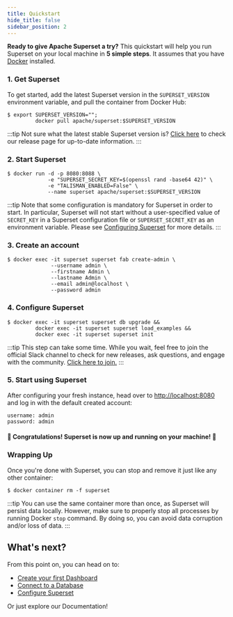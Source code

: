 ```yaml
---
title: Quickstart
hide_title: false
sidebar_position: 2
---
```


**Ready to give Apache Superset a try?** This quickstart will help you run Superset on your local machine in **5 simple steps**.
It assumes that you have [Docker](https://www.docker.com) installed.

### 1. Get Superset
To get started, add the latest Superset version in the `SUPERSET_VERSION` environment variable, and pull the container from Docker Hub:
```
$ export SUPERSET_VERSION="";
         docker pull apache/superset:$SUPERSET_VERSION
```
:::tip
Not sure what the latest stable Superset version is? [Click here](https://github.com/apache/superset/releases) to check our release page 
for up-to-date information.
:::

### 2. Start Superset
```
$ docker run -d -p 8080:8088 \
             -e "SUPERSET_SECRET_KEY=$(openssl rand -base64 42)" \
             -e "TALISMAN_ENABLED=False" \
             --name superset apache/superset:$SUPERSET_VERSION
```
:::tip
Note that some configuration is mandatory for Superset in order to start. In particular, Superset will not start without
a user-specified value of `SECRET_KEY` in a Superset configuration file or `SUPERSET_SECRET_KEY` as an environment variable.
Please see [Configuring Superset](https://superset.apache.org/docs/installation/configuring-superset/) for more details.
:::

### 3. Create an account
```
$ docker exec -it superset superset fab create-admin \
              --username admin \
              --firstname Admin \
              --lastname Admin \
              --email admin@localhost \
              --password admin
```

### 4. Configure Superset
```
$ docker exec -it superset superset db upgrade &&
         docker exec -it superset superset load_examples &&
         docker exec -it superset superset init
```
:::tip
This step can take some time. While you wait, feel free to join the official Slack channel to check for new releases,
ask questions, and engage with the community. [Click here to join.](https://apache-superset.slack.com/join/shared_invite/zt-26ol9ge4y-kzUnSo9inRepOay0ufBTsA#/shared-invite/email)
:::

### 5. Start using Superset
After configuring your fresh instance, head over to [http://localhost:8080](http://localhost:8080) and
log in with the default created account:
```
username: admin
password: admin
```

#### 🎉 Congratulations! Superset is now up and running on your machine! 🎉

### Wrapping Up
Once you're done with Superset, you can stop and remove it just like any other container:
```
$ docker container rm -f superset
```
:::tip
You can use the same container more than once, as Superset will persist data locally. However, make sure to properly stop all
processes by running Docker `stop` command. By doing so, you can avoid data corruption and/or loss of data.
:::

## What's next?

From this point on, you can head on to:
- [Create your first Dashboard](https://superset.apache.org/docs/creating-charts-dashboards/creating-your-first-dashboard)
- [Connect to a Database](https://superset.apache.org/docs/databases/installing-database-drivers)
- [Configure Superset](https://superset.apache.org/docs/installation/configuring-superset/)

Or just explore our Documentation!
